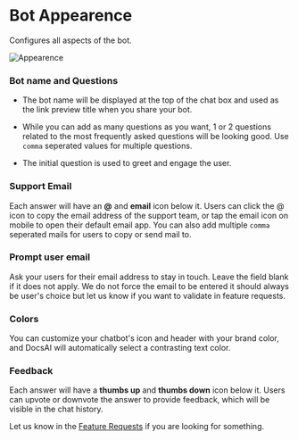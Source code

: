 # Bot Appearence

Configures all aspects of the bot.

![Appearence](/docs/botapperaence.webp)

### Bot name and Questions
- The bot name will be displayed at the top of the chat box and used as the link preview title when you share your bot.

- While you can add as many questions as you want, 1 or 2 questions related to the most frequently asked questions will be looking good. Use `comma` seperated values for multiple questions.

- The initial question is used to greet and engage the user.

### Support Email

Each answer will have an **@** and **email** icon below it. Users can click the @ icon to copy the email address of the support team, or tap the email icon on mobile to open their default email app.
You can also add multiple `comma` seperated mails for users to copy or send mail to.

### Prompt user email
Ask your users for their email address to stay in touch. Leave the field blank if it does not apply. We do not force the email to be entered it should always be user's choice but let us know if you want to validate in feature requests.

### Colors

You can customize your chatbot's icon and header with your brand color, and DocsAI will automatically select a contrasting text color.

### Feedback

Each answer will have a **thumbs up** and **thumbs down** icon below it. Users can upvote or downvote the answer to provide feedback, which will be visible in the chat history.

Let us know in the [Feature Requests](https://docsai.canny.io/featrue-requests) if you are looking for something.




